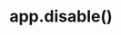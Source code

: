 ---
id: "express_tf_med_019"
questionType: "TRUE_FALSE"
title: "app.disable()"
statement: "app.disable('x-powered-by') removes the X-Powered-By header from responses."
difficulty: "MEDIUM"
category: "Express"
correctAnswer: true
explanation: "Disabling this header improves security by hiding Express usage."
---